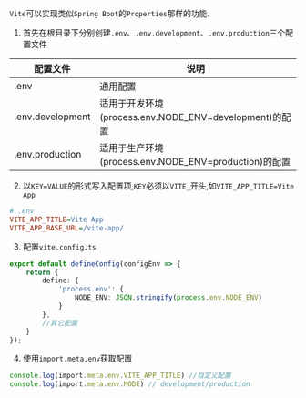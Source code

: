 `Vite`可以实现类似`Spring Boot`的`Properties`那样的功能.

1. 首先在根目录下分别创建`.env`、`.env.development`、`.env.production`三个配置文件

| 配置文件             | 说明                                           |
|------------------|----------------------------------------------|
| .env             | 通用配置                                         |
| .env.development | 适用于开发环境(process.env.NODE_ENV=development)的配置 |
| .env.production  | 适用于生产环境(process.env.NODE_ENV=production)的配置  |

2. 以`KEY=VALUE`的形式写入配置项,`KEY`必须以`VITE_`开头,如`VITE_APP_TITLE=Vite App`

```ini
# .env
VITE_APP_TITLE=Vite App
VITE_APP_BASE_URL=/vite-app/
```

3. 配置`vite.config.ts`

```ts
export default defineConfig(configEnv => {
    return {
        define: {
            'process.env': {
                NODE_ENV: JSON.stringify(process.env.NODE_ENV)
            }
        },
        //其它配置
    }
});
```

4. 使用`import.meta.env`获取配置

```ts
console.log(import.meta.env.VITE_APP_TITLE) //自定义配置
console.log(import.meta.env.MODE) // development/production
```
